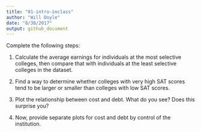 ```yaml
---
title: "01-intro-inclass"
author: "Will Doyle"
date: "8/30/2017"
output: github_document
---
```

 
 
Complete the following steps:



1. Calculate the average earnings for individuals at the most selective colleges, then compare that with individuals at the least selective colleges in the dataset. 

2. Find a way to determine whether colleges with very high SAT scores tend to be larger or smaller than colleges with low SAT scores. 

3. Plot the relationship between cost and debt. What do you see? Does this surprise you?

4. Now, provide separate plots for cost and debt by control of the institution. 


